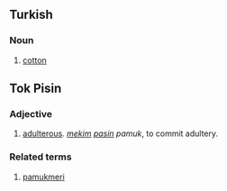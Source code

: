 ==Turkish==
===Noun===
#[[cotton]]
==Tok Pisin==
===Adjective===
#[[adulterous]]. ''[[mekim]] [[pasin]] pamuk'', to commit adultery.
===Related terms===
#[[pamukmeri]]